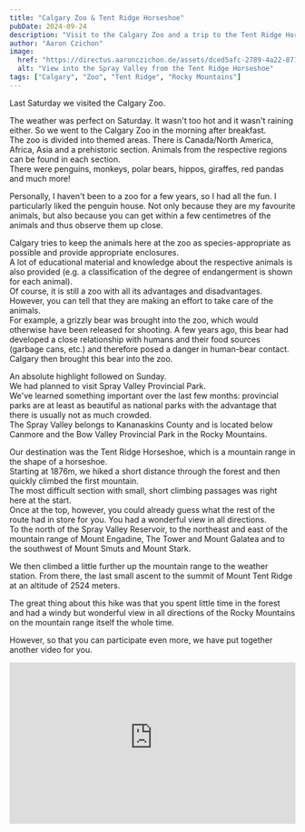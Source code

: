 ```yaml
---
title: "Calgary Zoo & Tent Ridge Horseshoe"
pubDate: 2024-09-24
description: "Visit to the Calgary Zoo and a trip to the Tent Ridge Horseshoe in the Spray Valley Provincial Park."
author: "Aaron Czichon"
image:
  href: "https://directus.aaronczichon.de/assets/dced5afc-2789-4a22-871e-30c1777391f4.jpg?quality=70&width=1600"
  alt: "View into the Spray Valley from the Tent Ridge Horseshoe"
tags: ["Calgary", "Zoo", "Tent Ridge", "Rocky Mountains"]
---
```



Last Saturday we visited the Calgary Zoo.

The weather was perfect on Saturday. It wasn't too hot and it wasn't raining either. So we went to the Calgary Zoo in the morning after breakfast.  
The zoo is divided into themed areas. There is Canada/North America, Africa, Asia and a prehistoric section. Animals from the respective regions can be found in each section.  
There were penguins, monkeys, polar bears, hippos, giraffes, red pandas and much more!

Personally, I haven't been to a zoo for a few years, so I had all the fun. I particularly liked the penguin house. Not only because they are my favourite animals, but also because you can get within a few centimetres of the animals and thus observe them up close.

<DirectusGallery folderName="40 Zoo" />

Calgary tries to keep the animals here at the zoo as species-appropriate as possible and provide appropriate enclosures.  
A lot of educational material and knowledge about the respective animals is also provided (e.g. a classification of the degree of endangerment is shown for each animal).  
Of course, it is still a zoo with all its advantages and disadvantages.  
However, you can tell that they are making an effort to take care of the animals.  
For example, a grizzly bear was brought into the zoo, which would otherwise have been released for shooting. A few years ago, this bear had developed a close relationship with humans and their food sources (garbage cans, etc.) and therefore posed a danger in human-bear contact.  
Calgary then brought this bear into the zoo.

An absolute highlight followed on Sunday.  
We had planned to visit Spray Valley Provincial Park.  
We've learned something important over the last few months: provincial parks are at least as beautiful as national parks with the advantage that there is usually not as much crowded.  
The Spray Valley belongs to Kananaskins County and is located below Canmore and the Bow Valley Provincial Park in the Rocky Mountains.

Our destination was the Tent Ridge Horseshoe, which is a mountain range in the shape of a horseshoe.  
Starting at 1876m, we hiked a short distance through the forest and then quickly climbed the first mountain.  
The most difficult section with small, short climbing passages was right here at the start.  
Once at the top, however, you could already guess what the rest of the route had in store for you. You had a wonderful view in all directions.  
To the north of the Spray Valley Reservoir, to the northeast and east of the mountain range of Mount Engadine, The Tower and Mount Galatea and to the southwest of Mount Smuts and Mount Stark.

<DirectusGallery folderName="40 Spray Valley" />

We then climbed a little further up the mountain range to the weather station. From there, the last small ascent to the summit of Mount Tent Ridge at an altitude of 2524 meters.

The great thing about this hike was that you spent little time in the forest and had a windy but wonderful view in all directions of the Rocky Mountains on the mountain range itself the whole time.

However, so that you can participate even more, we have put together another video for you.

<div style="position: relative; padding-top: 56.25%;">
  <iframe
    src="https://customer-rnx58v5rm01lsk0m.cloudflarestream.com/7c2dffc93e50aaa364bc2f2bb32b38dd/iframe?defaultTextTrack=en&poster=https%3A%2F%2Fcustomer-rnx58v5rm01lsk0m.cloudflarestream.com%2F7c2dffc93e50aaa364bc2f2bb32b38dd%2Fthumbnails%2Fthumbnail.jpg%3Ftime%3D%26height%3D600"
    loading="lazy"
    style="border: none; position: absolute; top: 0; left: 0; height: 100%; width: 100%;"
    allow="accelerometer; gyroscope; autoplay; encrypted-media; picture-in-picture;"
    allowfullscreen="true"
  ></iframe>
</div>
